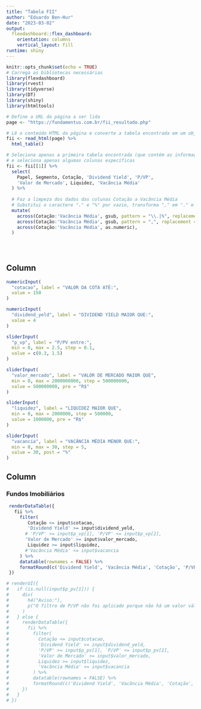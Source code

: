 ```yaml
---
title: "Tabela FII"
author: "Eduardo Ben-Hur"
date: "2023-03-02"
output: 
  flexdashboard::flex_dashboard:
    orientation: columns
    vertical_layout: fill
runtime: shiny
---
```

```r
knitr::opts_chunk$set(echo = TRUE)
# Carrega as bibliotecas necessárias
library(flexdashboard)
library(rvest)
library(tidyverse)
library(DT)
library(shiny)
library(htmltools)

# Define a URL da página a ser lida
page <- "https://fundamentus.com.br/fii_resultado.php"

# Lê o conteúdo HTML da página e converte a tabela encontrada em um objeto data frame
fii <- read_html(page) %>% 
  html_table()

# Seleciona apenas a primeira tabela encontrada (que contém as informações de interesse)
# e seleciona apenas algumas colunas específicas
fii <- fii[[1]] %>% 
  select(
    Papel, Segmento, Cotação, 'Dividend Yield', 'P/VP',
    'Valor de Mercado', Liquidez, 'Vacância Média'
  ) %>% 
  
  # Faz a limpeza dos dados das colunas Cotação a Vacância Média
  # Substitui o caractere "." e "%" por vazio, transforma "," em "." e converte o tipo para numérico
  mutate(
    across(Cotação:'Vacância Média', gsub, pattern = "\\.|%", replacement = ""),
    across(Cotação:'Vacância Média', gsub, pattern = ",", replacement = "."),
    across(Cotação:'Vacância Média', as.numeric),
  )
  
  
  

```

Column {.sidebar}
-----------------------------------------------------

```r
numericInput(
  "cotacao", label = "VALOR DA COTA ATÉ:",
  value = 150
)

numericInput(
  "dividend_yeld", label = "DIVIDEND YIELD MAIOR QUE:",
  value = 4
)

sliderInput(
  "p_vp", label = "P/PV entre:",
  min = 0, max = 2.5, step = 0.1,
  value = c(0.3, 1.5)
)

sliderInput(
  "valor_mercado", label = "VALOR DE MERCADO MAIOR QUE",
  min = 0, max = 2000000000, step = 500000000,
  value = 500000000, pre = "R$"
)

sliderInput(
  "liquidez", label = "LIQUIDEZ MAIOR QUE",
  min = 0, max = 2000000, step = 500000,
  value = 1000000, pre = "R$"
)

sliderInput(
  "vacancia", label = "VACÂNCIA MÉDIA MENOR QUE:",
  min = 0, max = 30, step = 5,
  value = 30, post = "%"
)


```

Column
--------------------------------------------------------
### Fundos Imobiliários

```r
 renderDataTable({
   fii %>%
     filter(
        Cotação <= input$cotacao,
        'Dividend Yield' >= input$dividend_yeld,
       # 'P/VP' >= input$p_vp[1], 'P/VP' <= input$p_vp[2],
       'Valor de Mercado' >= input$valor_mercado,
        Liquidez >= input$liquidez,
       #'Vacância Média' <= input$vacancia
     ) %>%
     datatable(rownames = FALSE) %>%
     formatRound(c('Dividend Yield', 'Vacância Média', 'Cotação', 'P/VP'), digits = 2)
 })
```


```r
# renderUI({
#   if (is.null(input$p_pv[1])) {
#     div(
#       h4("Aviso:"),
#       p("O filtro de P/VP não foi aplicado porque não há um valor válido definido.")
#     )
#   } else {
#     renderDataTable({
#       fii %>% 
#         filter(
#           Cotação <= input$cotacao,
#           'Dividend Yield' >= input$dividend_yeld,
#           'P/VP' >= input$p_pv[1], `P/VP` <= input$p_pv[2],
#           'Valor de Mercado' >= input$valor_mercado,
#           Liquidez >= input$liquidez,
#           'Vacância Média' <= input$vacancia
#         ) %>% 
#         datatable(rownames = FALSE) %>% 
#         formatRound(c('Dividend Yield', 'Vacância Média', 'Cotação', 'P/VP'), digits = 2)
#     })
#   }
# })
```

